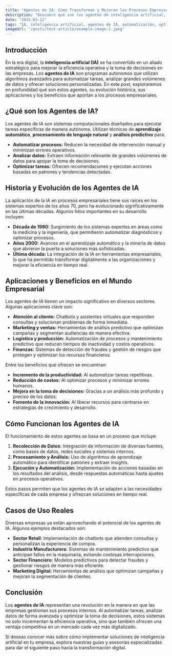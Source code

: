 ```yaml
---
title: "Agentes de IA: Cómo Transforman y Mejoran los Procesos Empresariales"
description: "Descubre qué son los agentes de inteligencia artificial, su historia, propósito y cómo optimizan los procesos empresariales para incrementar la eficiencia y competitividad."
date: "2025-03-12"
tags: "IA, inteligencia artificial, agentes de IA, automatización, optimización de procesos, transformación digital"
imageUrl: "/posts/test-article/example-image-1.jpeg"
---
```


## Introducción

En la era digital, la **inteligencia artificial (IA)** se ha convertido en un aliado estratégico para mejorar la eficiencia operativa y la toma de decisiones en las empresas. Los **agentes de IA** son programas autónomos que utilizan algoritmos avanzados para automatizar tareas, analizar grandes volúmenes de datos y ofrecer soluciones personalizadas. En este post, exploraremos en profundidad qué son estos agentes, su evolución histórica, sus aplicaciones y los beneficios que aportan a los procesos empresariales.

## ¿Qué son los Agentes de IA?

Los agentes de IA son sistemas computacionales diseñados para ejecutar tareas específicas de manera autónoma. Utilizan técnicas de **aprendizaje automático**, **procesamiento de lenguaje natural** y **análisis predictivo** para:

- **Automatizar procesos:** Reducen la necesidad de intervención manual y minimizan errores operativos.
- **Analizar datos:** Extraen información relevante de grandes volúmenes de datos para apoyar la toma de decisiones.
- **Optimizar tareas:** Ofrecen recomendaciones y ejecutan acciones basadas en patrones y tendencias detectadas.

## Historia y Evolución de los Agentes de IA

La aplicación de la IA en procesos empresariales tiene sus raíces en los sistemas expertos de los años 70, pero ha evolucionado significativamente en las últimas décadas. Algunos hitos importantes en su desarrollo incluyen:

- **Década de 1980:** Surgimiento de los sistemas expertos en áreas como la medicina y la ingeniería, que permitieron automatizar diagnósticos y optimizar procesos.
- **Años 2000:** Avances en el aprendizaje automático y la minería de datos que abrieron la puerta a soluciones más sofisticadas.
- **Última década:** La integración de la IA en herramientas empresariales, lo que ha permitido transformar digitalmente a las organizaciones y mejorar la eficiencia en tiempo real.

## Aplicaciones y Beneficios en el Mundo Empresarial

Los agentes de IA tienen un impacto significativo en diversos sectores. Algunas aplicaciones clave son:

- **Atención al cliente:** Chatbots y asistentes virtuales que responden consultas y solucionan problemas de forma inmediata.
- **Marketing y ventas:** Herramientas de análisis predictivo que optimizan campañas y segmentan audiencias de manera efectiva.
- **Logística y producción:** Automatización de procesos y mantenimiento predictivo que reducen tiempos de inactividad y costos operativos.
- **Finanzas:** Sistemas de detección de fraudes y gestión de riesgos que protegen y optimizan los recursos financieros.

Entre los beneficios que ofrecen se encuentran:

- **Incremento de la productividad:** Al automatizar tareas repetitivas.
- **Reducción de costos:** Al optimizar procesos y minimizar errores humanos.
- **Mejora en la toma de decisiones:** Gracias a un análisis más profundo y preciso de los datos.
- **Fomento de la innovación:** Al liberar recursos para centrarse en estrategias de crecimiento y desarrollo.

## Cómo Funcionan los Agentes de IA

El funcionamiento de estos agentes se basa en un proceso que incluye:

1. **Recolección de Datos:** Integración de información de diversas fuentes, como bases de datos, redes sociales y sistemas internos.
2. **Procesamiento y Análisis:** Uso de algoritmos de aprendizaje automático para identificar patrones y extraer insights.
3. **Ejecución y Automatización:** Implementación de acciones basadas en los resultados del análisis, desde respuestas automáticas hasta ajustes en procesos operativos.

Estos pasos permiten que los agentes de IA se adapten a las necesidades específicas de cada empresa y ofrezcan soluciones en tiempo real.

## Casos de Uso Reales

Diversas empresas ya están aprovechando el potencial de los agentes de IA. Algunos ejemplos destacados son:

- **Sector Retail:** Implementación de chatbots que atienden consultas y personalizan la experiencia de compra.
- **Industria Manufacturera:** Sistemas de mantenimiento predictivo que anticipan fallos en la maquinaria, evitando costosas interrupciones.
- **Sector Financiero:** Modelos predictivos para detectar fraudes y gestionar riesgos de manera más eficiente.
- **Marketing Digital:** Herramientas de análisis que optimizan campañas y mejoran la segmentación de clientes.

## Conclusión

Los **agentes de IA** representan una revolución en la manera en que las empresas gestionan sus procesos internos. Al automatizar tareas, analizar datos de forma avanzada y optimizar la toma de decisiones, estos sistemas no solo incrementan la eficiencia operativa, sino que también ofrecen una ventaja competitiva en un mercado cada vez más digitalizado.

Si deseas conocer más sobre cómo implementar soluciones de inteligencia artificial en tu empresa, explora nuestras guías y asesorías especializadas para dar el siguiente paso hacia la transformación digital.

